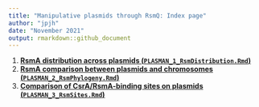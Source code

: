 ```yaml
---
title: "Manipulative plasmids through RsmQ: Index page"
author: "jpjh"
date: "November 2021"
output: rmarkdown::github_document
---
```


1. **[RsmA distribution across plasmids (`PLASMAN_1_RsmDistribution.Rmd`)](PLASMAN_1_RsmDistribution.md)**
2. **[RsmA comparison between plasmids and chromosomes (`PLASMAN_2_RsmPhylogeny.Rmd`)](PLASMAN_2_RsmPhylogeny.md)**
3. **[Comparison of CsrA/RsmA-binding sites on plasmids (`PLASMAN_3_RsmSites.Rmd`)](PLASMAN_3_RsmSites.md)**